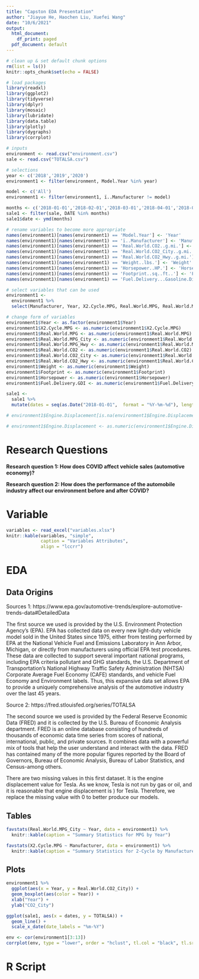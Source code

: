 ```yaml
---
title: "Capston EDA Presentation"
author: "Jiayue He, Haochen Liu, Xuefei Wang"
date: "10/6/2021"
output:
  html_document:
    df_print: paged
  pdf_document: default
---
```


```r

# clean up & set default chunk options
rm(list = ls())
knitr::opts_chunk$set(echo = FALSE)

# load packages
library(readxl)
library(ggplot2)
library(tidyverse)
library(dplyr)
library(mosaic)
library(lubridate)
library(data.table)
library(plotly)
library(dygraphs)
library(corrplot)

# inputs
environment <- read.csv("environment.csv")
sale <- read.csv("TOTALSA.csv")
```

```r
# selections 
year <- c('2018','2019','2020')
environment1 <- filter(environment, Model.Year %in% year)

model <- c('All')
environment1 <- filter(environment1, ï..Manufacturer != model)

months <- c('2018-01-01','2018-02-01','2018-03-01','2018-04-01','2018-05-01','2018-06-01','2018-07-01','2018-08-01','2018-09-01','2018-10-01','2018-11-01','2018-12-01','2019-01-01','2019-02-01','2019-03-01','2019-04-01','2019-05-01','2019-06-01','2019-07-01','2019-08-01','2019-09-01','2019-10-01','2019-11-01','2019-12-01','2020-01-01','2020-02-01','2020-03-01','2020-04-01','2020-05-01','2020-06-01','2020-07-01','2020-08-01','2020-09-01','2020-10-01','2020-11-01','2020-12-01')
sale1 <- filter(sale, DATE %in% months)
sale1$date <- ymd(months)

# rename variables to become more appropriate
names(environment1)[names(environment1) == 'Model.Year'] <- 'Year'
names(environment1)[names(environment1) == 'ï..Manufacturer'] <- 'Manufacturer'
names(environment1)[names(environment1) == 'Real.World.CO2..g.mi.'] <- 'Real.World.CO2'
names(environment1)[names(environment1) == 'Real.World.CO2_City..g.mi.'] <- 'Real.World.CO2_City'
names(environment1)[names(environment1) == 'Real.World.CO2_Hwy..g.mi.'] <- 'Real.World.CO2_Hwy'
names(environment1)[names(environment1) == 'Weight..lbs.'] <- 'Weight'
names(environment1)[names(environment1) == 'Horsepower..HP.'] <- 'Horsepower'
names(environment1)[names(environment1) == 'Footprint..sq..ft..'] <- 'Footprint'
names(environment1)[names(environment1) == 'Fuel.Delivery...Gasoline.Direct.Injection..GDI.'] <- 'Fuel.Delivery.GDI'

# select variables that can be used 
environment1 <- 
  environment1 %>%
  select(Manufacturer, Year, X2.Cycle.MPG, Real.World.MPG, Real.World.MPG_City, Real.World.MPG_Hwy, Real.World.CO2, Real.World.CO2_City, Real.World.CO2_Hwy, Weight, Footprint, Horsepower, Fuel.Delivery.GDI)

# change form of variables 
environment1$Year <- as.factor(environment1$Year)
environment1$X2.Cycle.MPG <- as.numeric(environment1$X2.Cycle.MPG)
environment1$Real.World.MPG <- as.numeric(environment1$Real.World.MPG)
environment1$Real.World.MPG_City <- as.numeric(environment1$Real.World.MPG_City)
environment1$Real.World.MPG_Hwy <- as.numeric(environment1$Real.World.MPG_Hwy)
environment1$Real.World.CO2 <- as.numeric(environment1$Real.World.CO2)
environment1$Real.World.CO2_City <- as.numeric(environment1$Real.World.CO2_City)
environment1$Real.World.CO2_Hwy <- as.numeric(environment1$Real.World.CO2_Hwy)
environment1$Weight <- as.numeric(environment1$Weight)
environment1$Footprint <- as.numeric(environment1$Footprint)
environment1$Horsepower <- as.numeric(environment1$Horsepower)
environment1$Fuel.Delivery.GDI <- as.numeric(environment1$Fuel.Delivery.GDI)

sale1 <-
  sale1 %>%
  mutate(dates = seq(as.Date("2018-01-01",  format = "%Y-%m-%d"), length.out = 36, by = "month"))
```


```r
# environment1$Engine.Displacement[is.na(environment1$Engine.Displacement)] <- 0
```

```r
# environment1$Engine.Displacement <- as.numeric(environment1$Engine.Displacement)

```

# Research Questions

**Research question 1: How does COVID affect vehicle sales (automotive economy)?**
 
**Research question 2: How does the performance of the automobile industry affect our environment before and after COVID?**

# Variable
```r
variables <- read_excel("variables.xlsx")
knitr::kable(variables, "simple", 
             caption = "Variables Attributes",
             align = "lccrr")
```


# EDA
## Data Origins
Sources 1: https://www.epa.gov/automotive-trends/explore-automotive-trends-data#DetailedData

The first source we used is provided by the U.S. Environment Protection Agency’s (EPA). EPA has collected data on every new light-duty vehicle model sold in the United States since 1975, either from testing performed by EPA at the National Vehicle Fuel and Emissions Laboratory in Ann Arbor, Michigan, or directly from manufacturers using official EPA test procedures. These data are collected to support several important national programs, including EPA criteria pollutant and GHG standards, the U.S. Department of Transportation’s National Highway Traffic Safety Administration (NHTSA) Corporate Average Fuel Economy (CAFE) standards, and vehicle Fuel Economy and Environment labels. Thus, this expansive data set allows EPA to provide a uniquely comprehensive analysis of the automotive industry over the last 45 years.

Source 2: https://fred.stlouisfed.org/series/TOTALSA

The second source we used is provided by the Federal Reserve Economic Data (FRED) and it is collected by the U.S. Bureau of Economic Analysis department. FRED is an online database consisting of hundreds of thousands of economic data time series from scores of national, international, public, and private sources. It combines data with a powerful mix of tools that help the user understand and interact with the data. FRED has contained many of the more popular figures reported by the Board of Governors, Bureau of Economic Analysis, Bureau of Labor Statistics, and Census-among others. 

There are two missing values in this first dataset. It is the engine displacement value for Tesla. As we know, Tesla is not run by gas or oil, and it is reasonable that engine displacement is ) for Tesla. Therefore, we replace the missing value with 0 to better produce our models.

## Tables
```r
favstats(Real.World.MPG_City ~ Year, data = environment1) %>% 
  knitr::kable(caption = "Summary Statistics for MPG by Year")
```
```r
favstats(X2.Cycle.MPG ~ Manufacturer, data = environment1) %>% 
  knitr::kable(caption = "Summary Statistics for 2-Cycle by Manufacturer")
```

\pagebreak
## Plots
```r
environment1 %>%
  ggplot(aes(x = Year, y = Real.World.CO2_City)) + 
  geom_boxplot(aes(color = Year)) + 
  xlab("Year") + 
  ylab("CO2_City")
```
```r


ggplot(sale1, aes(x = dates, y = TOTALSA)) + 
  geom_line() + 
  scale_x_date(date_labels = "%m-%Y") 
```
```r
env <- cor(environment1[3:13])
corrplot(env, type = "lower", order = "hclust", tl.col = "black", tl.srt = 45)
```


# R Script
```r

```









































































































